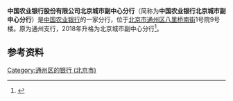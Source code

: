 {{Coord|type:landmark|display=title}}
{{Bank Financial Information
| name                          = 中国农业银行北京城市副中心分行
| else_name                     = 
| logo                          = 
| logo_size                     = 
| logo_alt                      = 
| image                         = 
| full_name                     = 中国农业银行股份有限公司北京城市副中心分行
| abbreviated_name              = 
| market_information            = 
| DDE                           = 
| CNAPS_code                    = 
| isin_code                     = 
| swift_code                    = 
| iban_code                     =
| ABA_Number                    =
| WKN_Number                    =
| CBRC_code                     =
| NACAO_code                    =
| OBU_swift_code                =
| finance_code_list             = 
| finance_code                  = 
| banktype                      =
| open_date                     = 
| closing_date                  =
| zip_code                      = 
| location                      = 北京市通州区八里桥南街1号院9号楼
| slogan                        =
| key_people                    = 
| chairman                      =
| president                     =
| revenue                       =
| operating_income	        = 
| net_income    	        = 
| assets	                = 
| equity        	        =  
| capital        	        =  
| num_employees                 = 
| major_shareholder             = 
| subsid                        =
| homepage                      = 
| footnotes                     =
}}
'''中国农业银行股份有限公司北京城市副中心分行'''（简称为'''中国农业银行北京城市副中心分行'''）是[[中国农业银行|中国农业银行]]的一家分行，位于[[北京市|北京市]][[通州区_(北京市)|通州区]][[八里桥南街|八里桥南街]]1号院9号楼。原为通州支行，2018年升格为北京城市副中心分行<ref>{{cite web |author1=北京市通州区委党史办 |title=中国农业银行股份有限公司北京城市副中心分行 |url=http://www.bjtzh.gov.cn/bjtz/fzx/202007/1308331.shtml |accessdate=2021-03-07}}</ref>。

==参考资料==
{{reflist}}

[[Category:通州区的银行_(北京市)|Category:通州区的银行 (北京市)]]